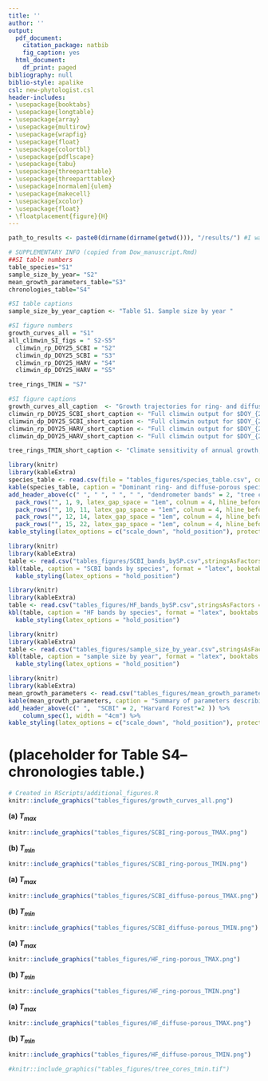 ```yaml
---
title: ''
author: ''
output:
  pdf_document:
    citation_package: natbib
    fig_caption: yes
  html_document:
    df_print: paged
bibliography: null
biblio-style: apalike
csl: new-phytologist.csl
header-includes:
- \usepackage{booktabs}
- \usepackage{longtable}
- \usepackage{array}
- \usepackage{multirow}
- \usepackage{wrapfig}
- \usepackage{float}
- \usepackage{colortbl}
- \usepackage{pdflscape}
- \usepackage{tabu}
- \usepackage{threeparttable}
- \usepackage{threeparttablex}
- \usepackage[normalem]{ulem}
- \usepackage{makecell}
- \usepackage{xcolor}
- \usepackage{float}
- \floatplacement{figure}{H}
---
```

```r
path_to_results <- paste0(dirname(dirname(getwd())), "/results/") #I was trying to read directly from results folder, but couldn't get it working.

# SUPPLEMENTARY INFO (copied from Dow_manuscript.Rmd)
##SI table numbers
table_species="S1"  
sample_size_by_year= "S2"
mean_growth_parameters_table="S3" 
chronologies_table="S4" 

#SI table captions
sample_size_by_year_caption <- "Table S1. Sample size by year "

#SI figure numbers
growth_curves_all = "S1"  
all_climwin_SI_figs = " S2-S5"
  climwin_rp_DOY25_SCBI = "S2"
  climwin_dp_DOY25_SCBI = "S3"
  climwin_rp_DOY25_HARV = "S4"
  climwin_dp_DOY25_HARV = "S5"

tree_rings_TMIN = "S7"

#SI figure captions
growth_curves_all_caption  <- "Growth trajectories for ring- and diffuse-porous trees, as both relative and cumulative fractions of total annual growth. Each line represents one year's growth for a given tree, fit with McMahon model. "
climwin_rp_DOY25_SCBI_short_caption <- "Full climwin output for $DOY_{25}$ for ring porous species at SCBI."
climwin_dp_DOY25_SCBI_short_caption <- "Full climwin output for $DOY_{25}$ for diffuse porous species at SCBI."
climwin_rp_DOY25_HARV_short_caption <- "Full climwin output for $DOY_{25}$ for ring porous species at Harvard Forest."
climwin_dp_DOY25_HARV_short_caption <- "Full climwin output for $DOY_{25}$ for diffuse porous species at Harvard Forest."

tree_rings_TMIN_short_caption <- "Climate sensitivity of annual growth, as derived from tree-rings, for dominant ring- and diffuse- porous species at the Smithsonian Conservation Biology Institute and Harvard Forest. Shown are Pearson correlations between ring-width index and and monthly Tmin. Species codes are as given in Table 2.(THIS FIGURE WILL PROBABLY BE PROBABLY MODIFIED SIGNFICANTLY TO INCLUDE LOTS MORE SITES.)"


```


\newpage

```r
library(knitr)
library(kableExtra)
species_table <- read.csv(file = "tables_figures/species_table.csv", col.names = c("site", "xylem porosity","species", "species code", "n trees", "n tree-years", "n cores", "date range"),  stringsAsFactors = FALSE, check.names = FALSE)
kable(species_table, caption = "Dominant ring- and diffuse-porous species at the Smithsonian Conservation Biology Institute (SCBI) and Harvard Forest, along with sample sizes analyzed here.",  format = "latex", booktabs = TRUE,  escape = F) %>%
add_header_above(c(" ", " ", " ", " ", "dendrometer bands" = 2, "tree cores"=2 )) %>%
  pack_rows("", 1, 9, latex_gap_space = "1em", colnum = 4, hline_before = FALSE) %>%
  pack_rows("", 10, 11, latex_gap_space = "1em", colnum = 4, hline_before = FALSE) %>%
  pack_rows("", 12, 14, latex_gap_space = "1em", colnum = 4, hline_before = FALSE) %>%
  pack_rows("", 15, 22, latex_gap_space = "1em", colnum = 4, hline_before = FALSE) %>%
kable_styling(latex_options = c("scale_down", "hold_position"), protect_latex = T) 
```

\newpage

```r
library(knitr)
library(kableExtra)
table <- read.csv("tables_figures/SCBI_bands_bySP.csv",stringsAsFactors = FALSE, check.names = FALSE)
kbl(table, caption = "SCBI bands by species", format = "latex", booktabs = T) %>%
  kable_styling(latex_options = "hold_position")
```

\newpage

```r
library(knitr)
library(kableExtra)
table <- read.csv("tables_figures/HF_bands_bySP.csv",stringsAsFactors = FALSE, check.names = FALSE)
kbl(table, caption = "HF bands by species", format = "latex", booktabs = T) %>%
  kable_styling(latex_options = "hold_position")
```


\newpage

```r
library(knitr)
library(kableExtra)
table <- read.csv("tables_figures/sample_size_by_year.csv",stringsAsFactors = FALSE, check.names = FALSE)
kbl(table, caption = "sample size by year", format = "latex", booktabs = T) %>%
  kable_styling(latex_options = "hold_position")
```

\newpage

```r
library(knitr)
library(kableExtra)
mean_growth_parameters <- read.csv("tables_figures/mean_growth_parameters.csv",  col.names = c("", "ring","diffuse","ring", "diffuse"), stringsAsFactors = FALSE, check.names = FALSE)
kable(mean_growth_parameters, caption = "Summary of parameters describing the phenology and rate of growth for ring- and diffuse- porous species at SCBI and Harvard Forest. ",  format = "latex", booktabs = TRUE,  escape = F) %>%
add_header_above(c(" ",  "SCBI" = 2, "Harvard Forest"=2 )) %>%
    column_spec(1, width = "4cm") %>%
kable_styling(latex_options = c("scale_down", "hold_position"), protect_latex = T) 
```

\newpage
# (placeholder for Table S4-- chronologies table.)

\newpage

```r
# Created in RScripts/additional_figures.R
knitr::include_graphics("tables_figures/growth_curves_all.png")
```

\newpage

**(a) $T_{max}$**
```r
knitr::include_graphics("tables_figures/SCBI_ring-porous_TMAX.png")
```

**(b) $T_{min}$**
```r
knitr::include_graphics("tables_figures/SCBI_ring-porous_TMIN.png")
```

\newpage

**(a) $T_{max}$**
```r
knitr::include_graphics("tables_figures/SCBI_diffuse-porous_TMAX.png")
```

**(b) $T_{min}$**
```r
knitr::include_graphics("tables_figures/SCBI_diffuse-porous_TMIN.png")
```

\newpage

**(a) $T_{max}$**
```r
knitr::include_graphics("tables_figures/HF_ring-porous_TMAX.png")
```

**(b) $T_{min}$**
```r
knitr::include_graphics("tables_figures/HF_ring-porous_TMIN.png")
```


\newpage

**(a) $T_{max}$**
```r
knitr::include_graphics("tables_figures/HF_diffuse-porous_TMAX.png")
```

**(b) $T_{min}$**
```r
knitr::include_graphics("tables_figures/HF_diffuse-porous_TMIN.png")
```


\newpage
```r
#knitr::include_graphics("tables_figures/tree_cores_tmin.tif")
```

